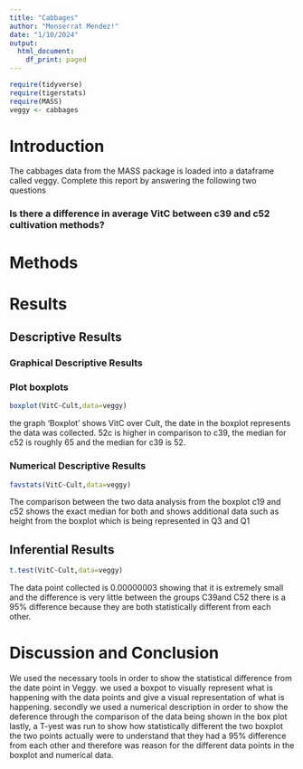 ```yaml
---
title: "Cabbages"
author: "Monserrat Mendez!"
date: "1/10/2024"
output:
  html_document:
    df_print: paged
---
```


```r
require(tidyverse)
require(tigerstats)
require(MASS)
veggy <- cabbages
```

# Introduction

<!--In this section you explain what you are trying to show.  Where did the data come from?  What is the research or other question you are trying to answer?!-->
 The cabbages data from the MASS package is loaded into a dataframe called veggy. Complete this report by answering the following two questions  
 
### Is there a difference in average VitC between c39 and c52 cultivation methods?  

# Methods

<!--Decide on your methods:  use "variable analysis" or other appropriate descriptors.  Make sure to choose at least one graphical method and at least one numerical method.!-->

# Results

<!--Divide this section into two sub-sections:  One for your descriptive  results and one for your inferential results.!-->

## Descriptive Results

### Graphical Descriptive Results

<!--Graphical results here.  Make sure to show your code.  Provide appropriate labels for axes, giving units if possible, and provide a good title for the graph, too.  Use the graphical results to describe the patterns if any that exist in the data as focused toward the research question!-->
### Plot boxplots

```r
boxplot(VitC~Cult,data=veggy)
```
  
the graph 'Boxplot' shows  VitC over Cult, the date in the boxplot represents the data was collected. 52c is higher in comparison to c39, the median for c52 is roughly 65 and the median for c39 is 52.  
  
### Numerical Descriptive Results

<!--Numerical results go here. Use the numerical results to describe the patterns if any that exist in the data as focused toward the research question!-->

```r
favstats(VitC~Cult,data=veggy)
```
  
The comparison between the two data analysis from the boxplot c19 and c52 shows the exact median for both and shows additional data such as height from the boxplot which is being represented in Q3 and Q1
  
## Inferential Results
  
  
<!--State hypothesis clearly.  Make sure your discussion of the inferential test covers all the aspects that the test output produces, such as test statistic, p-value etc.  Make a decision about the null hypothesis, explain the assumptions on which the selected test/procedure was based, and why the chosen procedure satisfys the assumptions and is appropriate to answer the research question!-->

```r
t.test(VitC~Cult,data=veggy)
```
  
The data point collected is 0.00000003 showing that it is extremely small and the difference is very little between the groups C39and C52 there is a 95% difference because they are both statistically different from each other. 
  
# Discussion and Conclusion

<!--Discussion and conclusion here.  If you found a relationship be sure to consider whether the relationship occurs because one of the variavbles causes the other, or whether they perhasps are related for some other reason.  Watch the chapter 6 videos from the GeorgeTown videos collection.!-->
  
  We used the necessary tools in order to show the statistical difference from the date point in Veggy. we used a boxpot to visually represent what is happening with the data points and give a visual representation of what is happening. secondly we used a numerical description in order to show the deference through the comparison of the data being shown in the box plot lastly, a T-yest was run to show how statistically different the two boxplot the two points actually were to understand that they had a 95% difference from each other and therefore was reason for the different data points in the boxplot and numerical data. 
